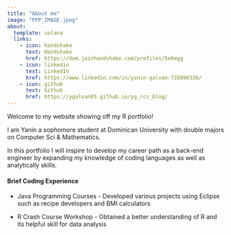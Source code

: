 ```yaml
---
title: "About me"
image: "PFP_IMAGE.jpeg"
about:
  template: solana
  links:
    - icon: handshake
      text: Handshake
      href: https://dom.joinhandshake.com/profiles/5e6mgg
    - icon: linkedin
      text: LinkedIn
      href: https://www.linkedin.com/in/yanin-galvan-735890336/
    - icon: github
      text: Github
      href: https://ygalvan05.github.io/yg_rcc_blog/
---
```


Welcome to my website showing off my R portfolio!

I am Yanin a sophomore student at Dominican University with double majors on Computer Sci & Mathematics.

In this portfolio I will inspire to develop my career path as a back-end engineer by expanding my knowledge of coding languages as well as analytically skills.

#### Brief Coding Experience

-   Java Programming Courses - Developed various projects using Eclipse such as recipe developers and BMI calculators

-   R Crash Course Workshop - Obtained a better understanding of R and its helpful skill for data analysis

```r


```
